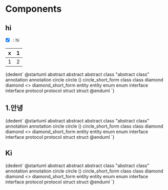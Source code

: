 
<Meta title="MDX/Counter" component={Counter} />

# Components

## hi

- [x] : hi

| x   | 1   |
| --- | --- |
| 1   | 2   |

<PlantUml>
	{dedent`
@startuml
abstract        abstract
abstract class  "abstract class"
annotation      annotation
circle          circle
()              circle_short_form
class           class
diamond         diamond
<>              diamond_short_form
entity          entity
enum            enum
interface       interface
protocol        protocol
struct          struct
@enduml
`}
</PlantUml>

## 1.안녕

<PlantUml>
	{dedent`
@startuml
abstract        abstract
abstract class  "abstract class"
annotation      annotation
circle          circle
()              circle_short_form
class           class
diamond         diamond
<>              diamond_short_form
entity          entity
enum            enum
interface       interface
protocol        protocol
struct          struct
@enduml
`}
</PlantUml>

## Ki

<PlantUml>
	{dedent`
@startuml
abstract        abstract
abstract class  "abstract class"
annotation      annotation
circle          circle
()              circle_short_form
class           class
diamond         diamond
<>              diamond_short_form
entity          entity
enum            enum
interface       interface
protocol        protocol
struct          struct
@enduml
`}
</PlantUml>

<Story name="hWWW">
	<Counter label={'HHH'} />
</Story>
